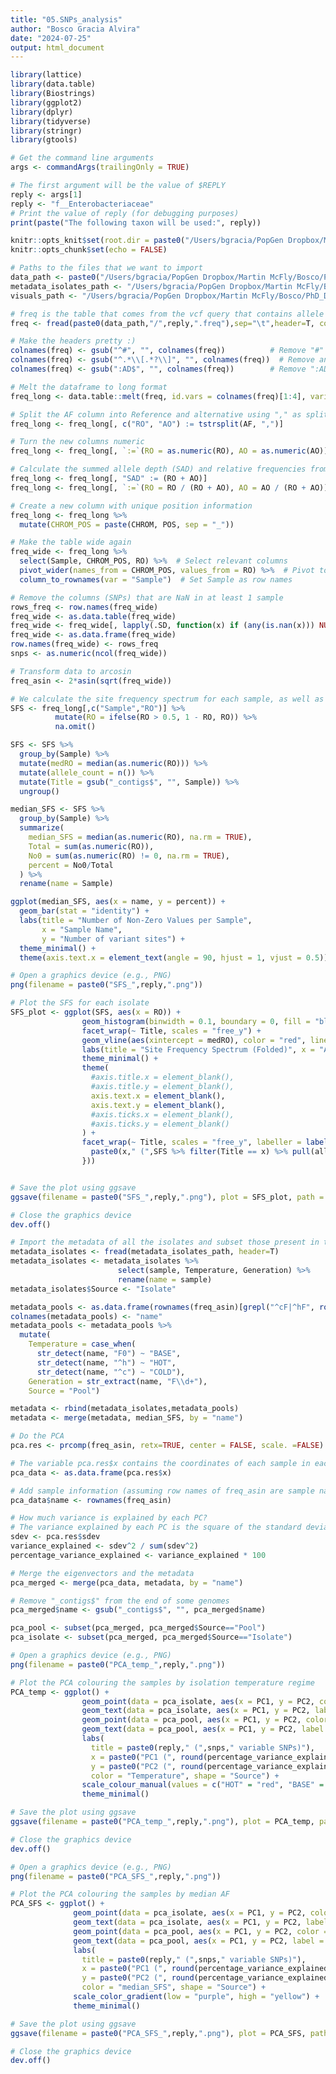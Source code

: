 ```yaml
---
title: "05.SNPs_analysis"
author: "Bosco Gracia Alvira"
date: "2024-07-25"
output: html_document
---
```


```r
library(lattice)
library(data.table)
library(Biostrings)
library(ggplot2)
library(dplyr)
library(tidyverse)
library(stringr)
library(gtools)

```

```r

# Get the command line arguments
args <- commandArgs(trailingOnly = TRUE)

# The first argument will be the value of $REPLY
reply <- args[1]
reply <- "f__Enterobacteriaceae"
# Print the value of reply (for debugging purposes)
print(paste("The following taxon will be used:", reply))

knitr::opts_knit$set(root.dir = paste0("/Users/bgracia/PopGen Dropbox/Martin McFly/Bosco/PhD_Dropbox/Ancestral_microbiome/data/",reply,"/SNPs_analysis"))
knitr::opts_chunk$set(echo = FALSE)

```


```r

# Paths to the files that we want to import
data_path <- paste0("/Users/bgracia/PopGen Dropbox/Martin McFly/Bosco/PhD_Dropbox/Ancestral_microbiome/data/SNPs_analysis/",reply)
metadata_isolates_path <- "/Users/bgracia/PopGen Dropbox/Martin McFly/Bosco/PhD_Dropbox/Ancestral_microbiome/data/SNPs_analysis/metadata.tsv"
visuals_path <- "/Users/bgracia/PopGen Dropbox/Martin McFly/Bosco/PhD_Dropbox/Ancestral_microbiome/visuals/SNPs_analysis"

# freq is the table that comes from the vcf query that contains allele frequencies for each sample
freq <- fread(paste0(data_path,"/",reply,".freq"),sep="\t",header=T, colClasses = "character")

# Make the headers pretty :)
colnames(freq) <- gsub("^#", "", colnames(freq))          # Remove "#"
colnames(freq) <- gsub("^.*\\[.*?\\]", "", colnames(freq))  # Remove anything between brackets
colnames(freq) <- gsub(":AD$", "", colnames(freq))        # Remove ":AD"

```


```r

# Melt the dataframe to long format
freq_long <- data.table::melt(freq, id.vars = colnames(freq)[1:4], variable.name = "Sample", value.name = "AF")

# Split the AF column into Reference and alternative using "," as splitting element
freq_long <- freq_long[, c("RO", "AO") := tstrsplit(AF, ",")]

# Turn the new columns numeric
freq_long <- freq_long[, `:=`(RO = as.numeric(RO), AO = as.numeric(AO))]

# Calculate the summed allele depth (SAD) and relative frequencies from absolute number of counts
freq_long <- freq_long[, "SAD" := (RO + AO)]
freq_long <- freq_long[, `:=`(RO = RO / (RO + AO), AO = AO / (RO + AO))]

# Create a new column with unique position information
freq_long <- freq_long %>%
  mutate(CHROM_POS = paste(CHROM, POS, sep = "_"))

# Make the table wide again
freq_wide <- freq_long %>%
  select(Sample, CHROM_POS, RO) %>%  # Select relevant columns
  pivot_wider(names_from = CHROM_POS, values_from = RO) %>%  # Pivot to wide format
  column_to_rownames(var = "Sample")  # Set Sample as row names

# Remove the columns (SNPs) that are NaN in at least 1 sample
rows_freq <- row.names(freq_wide)
freq_wide <- as.data.table(freq_wide)
freq_wide <- freq_wide[, lapply(.SD, function(x) if (any(is.nan(x))) NULL else x), .SDcols = names(freq_wide)]
freq_wide <- as.data.frame(freq_wide)
row.names(freq_wide) <- rows_freq
snps <- as.numeric(ncol(freq_wide))

# Transform data to arcosin
freq_asin <- 2*asin(sqrt(freq_wide))

```

```r

# We calculate the site frequency spectrum for each sample, as well as the median allele frequency
SFS <- freq_long[,c("Sample","RO")] %>%
          mutate(RO = ifelse(RO > 0.5, 1 - RO, RO)) %>%
          na.omit()

SFS <- SFS %>%
  group_by(Sample) %>%
  mutate(medRO = median(as.numeric(RO))) %>%
  mutate(allele_count = n()) %>%
  mutate(Title = gsub("_contigs$", "", Sample)) %>%
  ungroup()

median_SFS <- SFS %>%
  group_by(Sample) %>%
  summarize(
    median_SFS = median(as.numeric(RO), na.rm = TRUE),
    Total = sum(as.numeric(RO)),
    No0 = sum(as.numeric(RO) != 0, na.rm = TRUE),
    percent = No0/Total
  ) %>%
  rename(name = Sample)

ggplot(median_SFS, aes(x = name, y = percent)) +
  geom_bar(stat = "identity") +
  labs(title = "Number of Non-Zero Values per Sample",
       x = "Sample Name",
       y = "Number of variant sites") +
  theme_minimal() +
  theme(axis.text.x = element_text(angle = 90, hjust = 1, vjust = 0.5))

# Open a graphics device (e.g., PNG)
png(filename = paste0("SFS_",reply,".png"))

# Plot the SFS for each isolate
SFS_plot <- ggplot(SFS, aes(x = RO)) +
                geom_histogram(binwidth = 0.1, boundary = 0, fill = "blue", color = "black") +
                facet_wrap(~ Title, scales = "free_y") +
                geom_vline(aes(xintercept = medRO), color = "red", linetype = "dashed") +
                labs(title = "Site Frequency Spectrum (Folded)", x = "Allele Frequency (0-0.5)", y = "Count") +
                theme_minimal() +
                theme(
                  #axis.title.x = element_blank(),
                  #axis.title.y = element_blank(),
                  axis.text.x = element_blank(),
                  axis.text.y = element_blank(),
                  #axis.ticks.x = element_blank(),
                  #axis.ticks.y = element_blank()
                ) +
                facet_wrap(~ Title, scales = "free_y", labeller = labeller(Title = function(x) {
                  paste0(x," (",SFS %>% filter(Title == x) %>% pull(allele_count) %>% unique(),")")
                }))


# Save the plot using ggsave
ggsave(filename = paste0("SFS_",reply,".png"), plot = SFS_plot, path = visuals_path, width = 8, height = 6, dpi = 300)

# Close the graphics device
dev.off()

```


```r

# Import the metadata of all the isolates and subset those present in the PCA
metadata_isolates <- fread(metadata_isolates_path, header=T)
metadata_isolates <- metadata_isolates %>%
                        select(sample, Temperature, Generation) %>%
                        rename(name = sample)
metadata_isolates$Source <- "Isolate"

metadata_pools <- as.data.frame(rownames(freq_asin)[grepl("^cF|^hF", rownames(freq_asin))])
colnames(metadata_pools) <- "name"
metadata_pools <- metadata_pools %>%
  mutate(
    Temperature = case_when(
      str_detect(name, "F0") ~ "BASE",
      str_detect(name, "^h") ~ "HOT",
      str_detect(name, "^c") ~ "COLD"),
    Generation = str_extract(name, "F\\d+"),
    Source = "Pool")

metadata <- rbind(metadata_isolates,metadata_pools)
metadata <- merge(metadata, median_SFS, by = "name")

```


```r

# Do the PCA 
pca.res <- prcomp(freq_asin, retx=TRUE, center = FALSE, scale. =FALSE)

# The variable pca.res$x contains the coordinates of each sample in each PC
pca_data <- as.data.frame(pca.res$x)

# Add sample information (assuming row names of freq_asin are sample names)
pca_data$name <- rownames(freq_asin)

# How much variance is explained by each PC? 
# The variance explained by each PC is the square of the standard deviations divided by the total variance.
sdev <- pca.res$sdev
variance_explained <- sdev^2 / sum(sdev^2)
percentage_variance_explained <- variance_explained * 100

```


```r

# Merge the eigenvectors and the metadata
pca_merged <- merge(pca_data, metadata, by = "name")

# Remove "_contigs$" from the end of some genomes
pca_merged$name <- gsub("_contigs$", "", pca_merged$name)

pca_pool <- subset(pca_merged, pca_merged$Source=="Pool")
pca_isolate <- subset(pca_merged, pca_merged$Source=="Isolate")

# Open a graphics device (e.g., PNG)
png(filename = paste0("PCA_temp_",reply,".png"))

# Plot the PCA colouring the samples by isolation temperature regime
PCA_temp <- ggplot() +
                geom_point(data = pca_isolate, aes(x = PC1, y = PC2, color = Temperature, shape = Source), size = 1, alpha = 0.4) +
                geom_text(data = pca_isolate, aes(x = PC1, y = PC2, label = name, color = Temperature), size = 1.5, hjust = -0.5) +
                geom_point(data = pca_pool, aes(x = PC1, y = PC2, color = Temperature, shape = Source), size = 2) +
                geom_text(data = pca_pool, aes(x = PC1, y = PC2, label = name, color = Temperature), size = 1.5, hjust = -0.5) +
                labs(
                  title = paste0(reply," (",snps," variable SNPs)"),
                  x = paste0("PC1 (", round(percentage_variance_explained[1], 2), "% variance)"),
                  y = paste0("PC2 (", round(percentage_variance_explained[2], 2), "% variance)"),
                  color = "Temperature", shape = "Source") +
                scale_colour_manual(values = c("HOT" = "red", "BASE" = "grey", "COLD" = "lightblue", "COLD-CONSTANT" = "blue")) +
                theme_minimal()

# Save the plot using ggsave
ggsave(filename = paste0("PCA_temp_",reply,".png"), plot = PCA_temp, path = visuals_path, width = 6, height = 4, dpi = 300)

# Close the graphics device
dev.off()

# Open a graphics device (e.g., PNG)
png(filename = paste0("PCA_SFS_",reply,".png"))

# Plot the PCA colouring the samples by median AF
PCA_SFS <- ggplot() +
              geom_point(data = pca_isolate, aes(x = PC1, y = PC2, color = median_SFS, shape = Source), size = 1, alpha = 0.4) +
              geom_text(data = pca_isolate, aes(x = PC1, y = PC2, label = name, color = median_SFS), size = 1.5, hjust = -0.5) +
              geom_point(data = pca_pool, aes(x = PC1, y = PC2, color = median_SFS, shape = Source), size = 2) +
              geom_text(data = pca_pool, aes(x = PC1, y = PC2, label = name, color = median_SFS), size = 1.5, hjust = -0.5) +
              labs(
                title = paste0(reply," (",snps," variable SNPs)"),
                x = paste0("PC1 (", round(percentage_variance_explained[1], 2), "% variance)"),
                y = paste0("PC2 (", round(percentage_variance_explained[2], 2), "% variance)"),
                color = "median_SFS", shape = "Source") +
              scale_color_gradient(low = "purple", high = "yellow") +
              theme_minimal()

# Save the plot using ggsave
ggsave(filename = paste0("PCA_SFS_",reply,".png"), plot = PCA_SFS, path = visuals_path, width = 6, height = 4, dpi = 300)

# Close the graphics device
dev.off()

```

